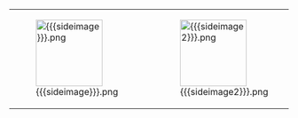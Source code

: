{| style="padding:10px; margin:20px; border:1px solid gray; border-radius:10px;"
| width="140px" | [[File:{{{sideimage}}}.png|120px]]
| valign="center" | '''{{{iconpage}}}'''

{{{tip}}}
| width="140px" | [[File:{{{sideimage2}}}.png|120px]]
|}